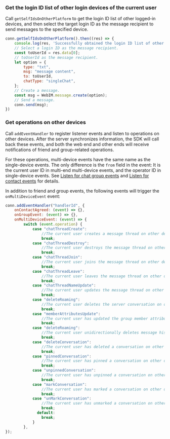 <PlatformWrapper platform="web">

### Get the login ID list of other login devices of the current user

Call `getSelfIdsOnOtherPlatform` to get the login ID list of other logged-in devices, and then select the target login ID as the message recipient to send messages to the specified device.

```javascript
conn.getSelfIdsOnOtherPlatform().then((res) => {
    console.log(res, 'Successfully obtained the login ID list of other login devices of the current user');
    // Select a login ID as the message recipient.
    const toUserId = res.data[0];
    // toUserId as the message recipient.
    let option = {
        type: "txt",
        msg: "message content",
        to: toUserId,
        chatType: "singleChat",
    };
    // Create a message.
    const msg = WebIM.message.create(option);
    // Send a message.
    conn.send(msg);
})
```

### Get operations on other devices

Call `addEventHandler` to register listener events and listen to operations on other devices. After the server synchronizes information, the SDK will call back these events, and both the web end and other ends will receive notifications of friend and group-related operations.

For these operations, multi-device events have the same name as the single-device events. The only difference is the `from` field in the event: It is the current user ID in multi-end multi-device events, and the operator ID in single-device events. See [Listen for chat group events​](../client-api/chat-group/manage-chat-groups#listen-for-chat-group-events) and [Listen for contact events](../client-api/contacts?platform=web#listen-for-contact-events) for details.

In addition to friend and group events, the following events will trigger the `onMultiDeviceEvent` event:

```javascript
conn.addEventHandler("handlerId", {
    onContactAgreed: (event) => {},
    onGroupEvent: (event) => {},
    onMultiDeviceEvent: (event) => {
        switch (event.operation) {
            case "chatThreadCreate":
                //The current user creates a message thread on other devices.
                break;
            case "chatThreadDestroy":
                //The current user destroys the message thread on other devices.
                break;
            case "chatThreadJoin":
                //The current user joins the message thread on other devices.
                break;
            case "chatThreadLeave":
                //The current user leaves the message thread on other devices.
                break;
            case "chatThreadNameUpdate":
                //The current user updates the message thread on other devices.
                break;
            case "deleteRoaming":
                //The current user deletes the server conversation on other devices.
                break;
            case "memberAttributesUpdate":
                //The current user has updated the group member attributes on other devices.
                break;
            case "deleteRoaming":
                //The current user unidirectionally deletes message history of a conversation on other devices from the server.
                break;
            case "deleteConversation":
                //The current user has deleted a conversation on other devices.
                break;
            case "pinnedConversation":
                //The current user has pinned a conversation on other devices.
                break;
            case "unpinnedConversation":
                //The current user has unpinned a conversation on other devices.
                break;
            case "markConversation":
                //The current user has marked a conversation on other devices.
                break;
            case "unMarkConversation":
                //The current user has unmarked a conversation on other devices.
                break;
              default:
                break;
            }
        },
});
```

</PlatformWrapper>